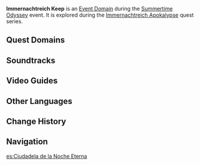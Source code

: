 {{About|the domain event domain|the combat event|Summertime Odyssey/Immernachtreich Keep}}
{{Domain Infobox
|image        = Domain Immernachtreich Keep.png
|type         = Event
|description  = A mysterious realm that only Fischl's text, the "Hymn of the Holy Land," is able to unlock the path to. An austere and sacred aura surrounds this place, and the borders of common sense begin to blur here.
|region       = Golden Apple Archipelago
|area         = Twinning Isle
|event        = Summertime Odyssey
}}
'''Immernachtreich Keep''' is an [[Event Domain]] during the [[Summertime Odyssey]] event. It is explored during the [[Immernachtreich Apokalypse (Part 1)|Immernachtreich Apokalypse]] quest series.

==Quest Domains==
{{Quest Domains}}

==Soundtracks==
{{Soundtracks by Category Table
|type = domain
}}

==Video Guides==
{{EVT
|video1   = https://youtu.be/k29vDnJj4Fk
|caption1 = Immernachtreich Keep Guide
}}

==Other Languages==
{{Other Languages
|en      = Immernachtreich Keep
|zhs     = 幽夜高城
|zhs_rm  = Yōuyè Gāochéng
|zht     = 幽夜高城
|zht_rm  = Yōuyè Gāochéng
|zh_tl   = Immernacht Tall Castle
|ja      = 幽夜キャッスル
|ja_rm   = Yuuya Kyassuru
|ja_tl   = Immernacht Castle
|zhja_note = {{zh|幽夜|tl=Immernacht|lit=Serene-Night}} refers to the [[Immernachtreich]].
|ko      = 유야<->의 고성
|ko_tl   = Lonely Night's Old Castle
|es      = Ciudadela de la Noche Eterna
|es_tl   = Citadel of the Eternal Night
|fr      = Donjon de la nuit éternelle
|fr_tl   = Dungeon of the Eternal Night
|ru      = Цитадель Нирваны Ночи
|ru_tl   = Nirvana of the Night Citadel
|th      = เมืองสูงสง่าแห่งราตรีบริสุทธิ์
|th_rm   = 
|th_tl   = 
|vi      = Thành Trì U Ám
|vi_tl   = 
|de      = Festung des Immernachtreichs
|de_tl   = Fortress of the Immernachtreich
|id      = Kota Immernachtreich yang Megah
|id_tl   = The Magnificent City of Immernachtreich
|pt      = Cidadela da Noite Eterna
|pt_tl   = Eternal Night Citadel
}}

==Change History==
{{Change History|2.8}}

==Navigation==
{{Domain Navbox|Temporary}}

[[es:Ciudadela de la Noche Eterna]]
